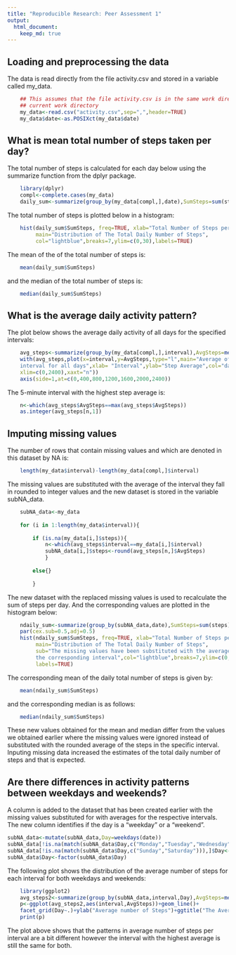 ```yaml
---
title: "Reproducible Research: Peer Assessment 1"
output: 
  html_document:
    keep_md: true
---
```



## Loading and preprocessing the data
The data is read directly from the file activity.csv and stored in a variable called my_data.

```r
    ## This assumes that the file activity.csv is in the same work directory as the
    ## current work directory
    my_data<-read.csv("activity.csv",sep=",",header=TRUE)
    my_data$date<-as.POSIXct(my_data$date)
```


## What is mean total number of steps taken per day?
The total number of steps is calculated for each day below using the summarize function from the dplyr package.

```r
    library(dplyr)
    compl<-complete.cases(my_data)
    daily_sum<-summarize(group_by(my_data[compl,],date),SumSteps=sum(steps))
```  

The total number of steps is plotted below in a histogram:
```r
    hist(daily_sum$SumSteps, freq=TRUE, xlab="Total Number of Steps per Day", 
         main="Distribution of The Total Daily Number of Steps", 
         col="lightblue",breaks=7,ylim=c(0,30),labels=TRUE)
```  

The mean of the of the total number of steps is:
```r
    mean(daily_sum$SumSteps)
```

and the median of the total number of steps is:
```r
    median(daily_sum$SumSteps)
```


## What is the average daily activity pattern?
The plot below shows the average daily activity of all days for the specified intervals:  

```r
    avg_steps<-summarize(group_by(my_data[compl,],interval),AvgSteps=mean(steps))
    with(avg_steps,plot(x=interval,y=AvgSteps,type="l",main="Average of steps taken per
    interval for all days",xlab= "Interval",ylab="Step Average",col="darkorange",
    xlim=c(0,2400),xaxt="n"))
    axis(side=1,at=c(0,400,800,1200,1600,2000,2400))
```  

The 5-minute interval with the highest step average is:

```r
    n<-which(avg_steps$AvgSteps==max(avg_steps$AvgSteps))
    as.integer(avg_steps[n,1])
```   


## Imputing missing values
The number of rows that contain missing values and which are denoted in this dataset by NA is:

```r
    length(my_data$interval)-length(my_data[compl,]$interval)
```

The missing values are substituted with the average of the interval they fall in rounded to integer values and the new dataset is stored in the variable subNA_data.

```r
    subNA_data<-my_data
    
    for (i in 1:length(my_data$interval)){
        
        if (is.na(my_data[i,]$steps)){
            n<-which(avg_steps$interval==my_data[i,]$interval)
            subNA_data[i,]$steps<-round(avg_steps[n,]$AvgSteps)
            }
        
        else{}
        
        }
```

The new dataset with the replaced missing values is used to recalculate the sum of steps per day. And the corresponding values are plotted in the histogram below:

```r
    ndaily_sum<-summarize(group_by(subNA_data,date),SumSteps=sum(steps)) 
    par(cex.sub=0.5,adj=0.5)
    hist(ndaily_sum$SumSteps, freq=TRUE, xlab="Total Number of Steps per Day", 
         main="Distribution of The Total Daily Number of Steps",
         sub="The missing values have been substituted with the average of steps for 
         the corresponding interval",col="lightblue",breaks=7,ylim=c(0,40),
         labels=TRUE)
```

The corresponding mean of the daily total number of steps is given by:
```r
    mean(ndaily_sum$SumSteps)
```

and the corresponding median is as follows:
```r
    median(ndaily_sum$SumSteps)
```

These new values obtained for the mean and median differ from the values we obtained earlier where the missing values were ignored instead of substituted with the rounded average of the steps in the specific interval. 
Inputing missing data increased the estimates of the total daily number of steps and that is expected.

## Are there differences in activity patterns between weekdays and weekends?
A column is added to the dataset that has been created earlier with the missing values substituted for with averages for the respective intervals. The new column identifies if the day is a "weekday" or a "weekend". 
```r
subNA_data<-mutate(subNA_data,Day=weekdays(date))
subNA_data[!is.na(match(subNA_data$Day,c("Monday","Tuesday","Wednesday","Thursday", "Friday"))),]$Day<-"Weekday"
subNA_data[!is.na(match(subNA_data$Day,c("Sunday","Saturday"))),]$Day<-"Weekend"
subNA_data$Day<-factor(subNA_data$Day)
```  
The following plot shows the distribution of the average number of steps for each interval for both weekdays and weekends:
```r
    library(ggplot2)
    avg_steps2<-summarize(group_by(subNA_data,interval,Day),AvgSteps=mean(steps))
    p<-ggplot(avg_steps2,aes(interval,AvgSteps))+geom_line()+
    facet_grid(Day~.)+ylab("Average number of Steps")+ggtitle("The Average Number of Steps for each Interval for both Weekdays and Weekends")+xlab("Interval")
    print(p)
```

The plot above shows that the patterns in average number of steps per interval are a bit different however the interval with the highest average is still the same for both.